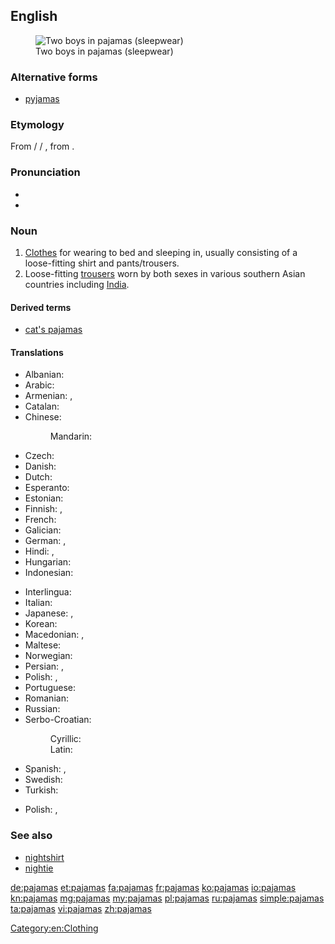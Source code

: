 <!-- NOTE: If you edit this page, please also edit "pyjamas" -->
==English==
[[File:Kids in pajamas.jpg|right|thumb|Two boys in pajamas (sleepwear)]]
===Alternative forms===
* [[pyjamas]] {{qualifier|Australia|UK|Canada}}

===Etymology===
From {{etyl|ur|en}}/{{etyl|hi|en}} {{term|پایجامه|tr=pāyjāma|lang=ur}} / {{term|पैजामा|tr=payjāmā|lang=hi}}, from {{etyl|fa|en}} {{term|پایجامه|پايجامه / پاجامه|tr=pāyjāma / pājāma|leg garment|lang=fa}}.

===Pronunciation===
* {{IPA|/pəˈdʒɑ.məz/|/pəˈdʒæ.məz/}}
* {{audio|en-us-pajamas.ogg|Audio (US)|lang=en}}

===Noun===
{{wikipedia}}
{{en-plural noun|sg=pajama}}

# [[clothes|Clothes]] for wearing to bed and sleeping in, usually consisting of a loose-fitting shirt and pants/trousers.
# Loose-fitting [[trousers]] worn by both sexes in various southern Asian countries including [[India]].

====Derived terms====
* [[cat's pajamas]]

====Translations====
{{trans-top|clothes for wearing to bed and sleeping in}}
* Albanian: {{t|sq|pizhamë}}
* Arabic: {{t|ar|بجامة|f|tr=bijaama}}
* Armenian: {{t|hy|պիժամա|s|tr=pižama}}, {{t|hy|ննջազգեստ|s|tr=nnǰazgest}}
* Catalan: {{t+|ca|pijama|m}}
* Chinese:
*: Mandarin: {{t+|cmn|睡衣|tr=shuìyī|sc=Hani}}
* Czech: {{t+|cs|pyžamo|n}}
* Danish: {{t|da|pyjamas|c}}
* Dutch: {{t+|nl|pyjama|m}}
* Esperanto: {{t|eo|piĵamo}}
* Estonian: {{t|et|pidžaama}}
* Finnish: {{t+|fi|pyjama}}, {{t+|fi|yöpuku}}
* French: {{t+|fr|pyjama|m}}
* Galician: {{t+|gl|pixama|m}}
* German: {{t+|de|Pyjama|m}}, {{t+|de|Schlafanzug|m}}
* Hindi: {{t|hi|पाजामा|tr=pājāmā}}, {{t|hi|पैजामा|tr=paijāmā}}
* Hungarian: {{t+|hu|pizsama}}
* Indonesian: {{t+|id|piyama}}
{{trans-mid}}
* Interlingua: {{t|ia|pajama}}
* Italian: {{t+|it|pigiama|m}}
* Japanese: {{t|ja|パジャマ|tr=pajama}}, {{t|ja|寝間着|tr=ねまき, nemaki}}
* Korean: {{t+|ko|파자마|tr=pajama|sc=Hang}}
* Macedonian: {{t|mk|пижама|f|tr=pižáma}}, {{t|mk|пижами|p|tr=pižámi}}
* Maltese: {{t|mt|paġama|f}}
* Norwegian: {{t+|no|pysjamas|m}}
* Persian: {{t|fa|پايجامه}}, {{t+|fa|پیژامه}}
* Polish: {{t+|pl|piżama|f}}, {{t+|pl|pidżama|f}}
* Portuguese: {{t+|pt|pijama|m}}
* Romanian: {{t+|ro|pijama|f}}
* Russian: {{t+|ru|пижама|f|tr=pižáma}}
* Serbo-Croatian:
*: Cyrillic: {{t|sh|пиџама|f|sc=Cyrl}}
*: Latin: {{t+|sh|pidžama|f}}
* Spanish: {{t+|es|pijama}}, {{t|es|pijamas|n}}
* Swedish: {{t+|sv|pyjamas|c}}
* Turkish: {{t+|tr|pijama}}
{{trans-bottom}}

{{trans-top|loose-fitting trousers worn in the Far East}}
* Polish: {{t+|pl|piżama|f}}, {{t+|pl|pidżama|f}}
{{trans-mid}}
{{trans-bottom}}

===See also===
* [[nightshirt]]
* [[nightie]]

[[Category:en:Clothing]]

[[de:pajamas]]
[[et:pajamas]]
[[fa:pajamas]]
[[fr:pajamas]]
[[ko:pajamas]]
[[io:pajamas]]
[[kn:pajamas]]
[[mg:pajamas]]
[[my:pajamas]]
[[pl:pajamas]]
[[ru:pajamas]]
[[simple:pajamas]]
[[ta:pajamas]]
[[vi:pajamas]]
[[zh:pajamas]]